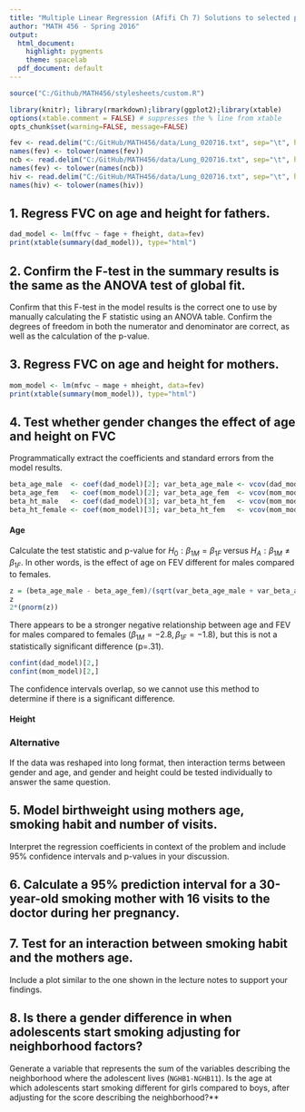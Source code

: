```yaml
---
title: "Multiple Linear Regression (Afifi Ch 7) Solutions to selected problems"
author: "MATH 456 - Spring 2016"
output:
  html_document:
    highlight: pygments
    theme: spacelab
  pdf_document: default
---
```

```r
source("C:/Github/MATH456/stylesheets/custom.R")
```

```r
library(knitr); library(rmarkdown);library(ggplot2);library(xtable)
options(xtable.comment = FALSE) # suppresses the % line from xtable
opts_chunk$set(warning=FALSE, message=FALSE) 

fev <- read.delim("C:/GitHub/MATH456/data/Lung_020716.txt", sep="\t", header=TRUE)
names(fev) <- tolower(names(fev))
ncb <- read.delim("C:/GitHub/MATH456/data/Lung_020716.txt", sep="\t", header=TRUE)
names(fev) <- tolower(names(ncb))
hiv <- read.delim("C:/GitHub/MATH456/data/Lung_020716.txt", sep="\t", header=TRUE)
names(hiv) <- tolower(names(hiv))
```

## 1. Regress FVC on age and height for fathers.  

```r
dad_model <- lm(ffvc ~ fage + fheight, data=fev)
print(xtable(summary(dad_model)), type="html")
```


## 2. Confirm the F-test in the summary results is the same as the ANOVA test of global fit. 
Confirm that this F-test in the model results is the correct one to 
   use by manually calculating the F statistic using an ANOVA table. 
   Confirm the degrees of freedom in both the numerator and denominator 
   are correct, as well as the calculation of the p-value.
  
  
## 3. Regress FVC on age and height for mothers.  

```r
mom_model <- lm(mfvc ~ mage + mheight, data=fev)
print(xtable(summary(mom_model)), type="html")
```

## 4. Test whether gender changes the effect of age and height on FVC
   
Programmatically extract the coefficients and standard errors
from the model results. 
```r
beta_age_male  <- coef(dad_model)[2]; var_beta_age_male <- vcov(dad_model)[2,2]
beta_age_fem   <- coef(mom_model)[2]; var_beta_age_fem  <- vcov(mom_model)[2,2]
beta_ht_male   <- coef(dad_model)[3]; var_beta_ht_fem   <- vcov(mom_model)[3,3]
beta_ht_female <- coef(mom_model)[3]; var_beta_ht_fem   <- vcov(mom_model)[3,3]
```

#### Age
Calculate the test statistic and p-value for $H_{0}: \beta_{1M} = \beta_{1F}$
versus $H_{A}: \beta_{1M} \neq \beta_{1F}$. In other words, is the effect of
age on FEV different for males compared to females. 
```r
z = (beta_age_male - beta_age_fem)/(sqrt(var_beta_age_male + var_beta_age_fem))
z
2*(pnorm(z))
```

There appears to be a stronger negative relationship between age and FEV for males
compared to females ($\beta_{1M} = -2.8, \beta_{1F} = -1.8$), but this is not a 
statistically significant difference (p=.31). 

```r
confint(dad_model)[2,]
confint(mom_model)[2,]
```

The confidence intervals overlap, so we cannot use this method to determine
if there is a significant difference. 


#### Height




### Alternative
If the data was reshaped into long format, then interaction terms between 
gender and age, and gender and height could be tested individually to answer
the same question. 



## 5. Model birthweight using mothers age, smoking habit and number of visits. 
Interpret the regression coefficients in context of the problem 
and include 95% confidence intervals and p-values in your discussion. 

## 6. Calculate a 95% prediction interval for a 30-year-old smoking mother with 16 visits to the doctor during her pregnancy.
   
## 7. Test for an interaction between smoking habit and the mothers age. 
Include a plot similar to the one shown in the lecture notes to support your findings. 


## 8. Is there a gender difference in when adolescents start smoking adjusting for neighborhood factors? 
Generate a variable that represents the sum
of the variables describing the neighborhood where the adolescent lives
  (`NGHB1-NGHB11`). Is the age at which adolescents start smoking different
   for girls compared to boys, after adjusting for the score describing the 
   neighborhood?**

   